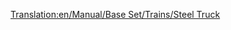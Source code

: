 [[Translation:en/Manual/Base Set/Trains/Steel Truck]]
{{fr/Wagon|Nom=Wagon d'acier
|Coût=1 148£ (2 296$)
|Poids=18 / 38 t
|Image=[[File:en/Steeltruck.png]]
|Capacité=20 tonnes d'acier
|MonoCoût=1 148£ (2 296$)
|MonoPoids=18 / 43 t
|MonoCapacité=25 tonnes d'acier
|MagCoût= 1 148£ (2 296$)
|MagPoids=18 / 45 t
|MagCapacité=27 tonnes d'acier
|Description=Un [[fr/Manual/Base Set/Trains/Wagon d'acier|wagon d'acier]] est conçu pour transporter de l'[[fr/Manual/Base Set/Cargos/Acier|acier]], qui est fabriqué dans les [[fr/Manual/Base Set/Industries/Aciérie|aciéries]]. Disponible uniquement sous le climat [[fr/Manual/Climat#Tempéré|tempéré]].
}}